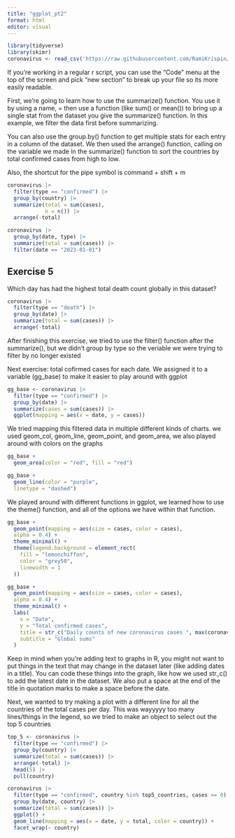 ```yaml
---
title: "ggplot_pt2"
format: html
editor: visual
---
```


```r
library(tidyverse)
library(skimr)
coronavirus <- read_csv('https://raw.githubusercontent.com/RamiKrispin/coronavirus/master/csv/coronavirus.csv')
```

If you're working in a regular r script, you can use the "Code" menu at the top of the screen and pick "new section" to break up your file so its more easily readable.

First, we're going to learn how to use the summarize() function. You use it by using a name, = then use a function (like sum() or mean()) to bring up a single stat from the dataset you give the summarize() function. In this example, we filter the data first before summarizing.

You can also use the group.by() function to get multiple stats for each entry in a column of the dataset. We then used the arrange() function, calling on the variable we made in the summarize() function to sort the countries by total confirmed cases from high to low.

Also, the shortcut for the pipe symbol is command + shift + m

```r
coronavirus |> 
  filter(type == "confirmed") |> 
  group_by(country) |> 
  summarize(total = sum(cases),
            n = n()) |> 
  arrange(-total)
```

```r
coronavirus |> 
  group_by(date, type) |> 
  summarize(total = sum(cases)) |> 
  filter(date == "2023-01-01")
```

## Exercise 5

Which day has had the highest total death count globally in this dataset?

```r
coronavirus |> 
  filter(type == "death") |> 
  group_by(date) |> 
  summarize(total = sum(cases)) |> 
  arrange(-total)
```

After finishing this exercise, we tried to use the filter() function after the summarize(), but we didn't group by type so the veriable we were trying to filter by no longer existed

Next exercise: total cofirmed cases for each date. We assigned it to a variable (gg_base) to make it easier to play around with ggplot

```r
gg_base <- coronavirus |> 
  filter(type == "confirmed") |> 
  group_by(date) |> 
  summarize(cases = sum(cases)) |> 
  ggplot(mapping = aes(x = date, y = cases))
```

We tried mapping this filtered data in multiple different kinds of charts. we used geom_col, geom_line, geom_point, and geom_area, we also played around with colors on the graphs

```r
gg_base +
  geom_area(color = "red", fill = "red")
```

```r
gg_base +
  geom_line(color = "purple",
  linetype = "dashed")
```

We played around with different functions in ggplot, we learned how to use the theme() function, and all of the options we have within that function.

```r
gg_base +
  geom_point(mapping = aes(size = cases, color = cases),
  alpha = 0.4) +
  theme_minimal() +
  theme(legend.background = element_rect(
    fill = "lemonchiffon", 
    color = "grey50",
    linewidth = 1
  ))
```

```r
gg_base +
  geom_point(mapping = aes(size = cases, color = cases),
  alpha = 0.4) +
  theme_minimal() +
  labs(
    x = "Date",
    y = "Total confirmed cases",
    title = str_c("Daily counts of new coronavirus cases ", max(coronavirus$date)),
    subtitle = "Global sums"
  )
```

Keep in mind when you're adding text to graphs in R, you might not want to put things in the text that may change in the dataset later (like adding dates in a title). You can code these things into the graph, like how we used str_c() to add the latest date in the dataset. We also put a space at the end of the title in quotation marks to make a space before the date.

Next, we wanted to try making a plot with a different line for all the countries of the total cases per day. This was wayyyyy too many lines/things in the legend, so we tried to make an object to select out the top 5 countries

```r
top_5 <- coronavirus |> 
  filter(type == "confirmed") |> 
  group_by(country) |> 
  summarize(total = sum(cases)) |> 
  arrange(-total) |> 
  head(5) |> 
  pull(country)
```

```r
coronavirus |> 
  filter(type == "confirmed", country %in% top5_countries, cases >= 0) |> 
  group_by(date, country) |> 
  summarize(total = sum(cases)) |> 
  ggplot() +
  geom_line(mapping = aes(x = date, y = total, color = country)) +
  facet_wrap(~ country)
```
